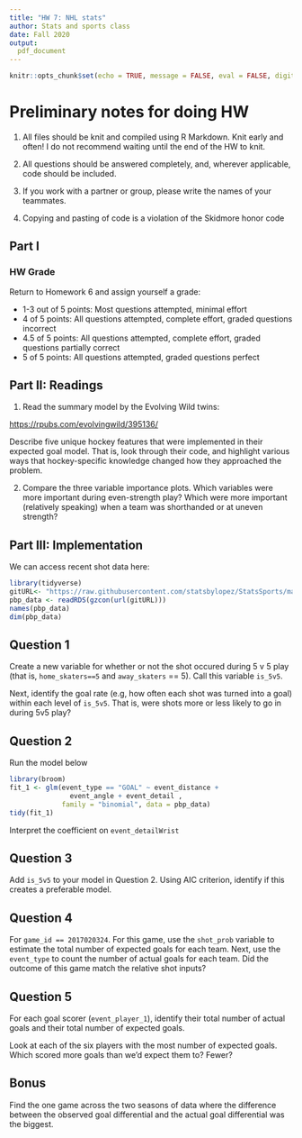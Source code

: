 ---
title: "HW 7: NHL stats"
author: Stats and sports class
date: Fall 2020
output: 
  pdf_document
---


```{r setup, include=FALSE}
knitr::opts_chunk$set(echo = TRUE, message = FALSE, eval = FALSE, digits = 3, warning = FALSE)
```

# Preliminary notes for doing HW

1. All files should be knit and compiled using R Markdown. Knit early and often! I do not recommend waiting until the end of the HW to knit.

2. All questions should be answered completely, and, wherever applicable, code should be included. 

3. If you work with a partner or group, please write the names of your teammates. 

4. Copying and pasting of code is a violation of the Skidmore honor code

## Part I 

### HW Grade

Return to Homework 6 and assign yourself a grade:

- 1-3 out of 5 points: Most questions attempted, minimal effort
- 4 of 5 points: All questions attempted, complete effort, graded questions incorrect
- 4.5 of 5 points: All questions attempted, complete effort, graded questions partially correct
- 5 of 5 points: All questions attempted, graded questions perfect


## Part II: Readings

1. Read the summary model by the Evolving Wild twins: 

[https://rpubs.com/evolvingwild/395136/](https://rpubs.com/evolvingwild/395136/)

Describe five unique hockey features that were implemented in their expected goal model. That is, look through their code, and highlight various ways that hockey-specific knowledge changed how they approached the problem.

2. Compare the three variable importance plots. Which variables were more important during even-strength play? Which were more important (relatively speaking) when a team was shorthanded or at uneven strength?


## Part III: Implementation

We can access recent shot data here:

```{r}
library(tidyverse)
gitURL<- "https://raw.githubusercontent.com/statsbylopez/StatsSports/master/Data/pbp_data_hockey.rds"
pbp_data <- readRDS(gzcon(url(gitURL)))
names(pbp_data)
dim(pbp_data)
```


## Question 1

Create a new variable for whether or not the shot occured during 5 v 5 play (that is, `home_skaters==5` and `away_skaters` == 5). Call this variable `is_5v5`. 

Next, identify the goal rate (e.g, how often each shot was turned into a goal) within each level of `is_5v5`. That is, were shots more or less likely to go in during 5v5 play?

## Question 2

Run the model below

```{r}
library(broom)
fit_1 <- glm(event_type == "GOAL" ~ event_distance + 
               event_angle + event_detail ,
             family = "binomial", data = pbp_data)
tidy(fit_1)
```

Interpret the coefficient on `event_detailWrist`

## Question 3

Add `is_5v5` to your model in Question 2. Using AIC criterion, identify if this creates a preferable model.

## Question 4

For `game_id == 2017020324`. For this game, use the `shot_prob` variable to estimate the total number of expected goals for each team. Next, use the `event_type` to count the number of actual goals for each team.  Did the outcome of this game match the relative shot inputs?


## Question 5

For each goal scorer (`event_player_1`), identify their total number of actual goals and their total number of expected goals. 

Look at each of the six players with the most number of expected goals. Which scored more goals than we'd expect them to? Fewer?

## Bonus

Find the one game across the two seasons of data where the difference between the observed goal differential and the actual goal differential was the biggest.
